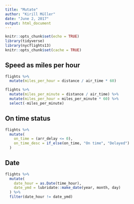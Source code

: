 ```yaml
---
title: "Mutate"
author: "Kirill Müller"
date: "June 2, 2017"
output: html_document
---
```



```r
knitr::opts_chunk$set(echo = TRUE)
library(tidyverse)
library(nycflights13)
knitr::opts_chunk$set(cache = TRUE)
```


## Speed as miles per hour

```r
flights %>%
  mutate(miles_per_hour = distance / air_time * 60)
```

```r
flights %>%
  mutate(miles_per_minute = distance / air_time) %>% 
  mutate(miles_per_hour = miles_per_minute * 60) %>% 
  select(-miles_per_minute)
```

## On time status

```r
flights %>%
  mutate(
    on_time = (arr_delay <= 0),
    on_time_desc = if_else(on_time, "On time", "Delayed")
  )
```


## Date

```r
flights %>%
  mutate(
    date_hour = as.Date(time_hour),
    date_ymd = lubridate::make_date(year, month, day)
  ) %>% 
  filter(date_hour != date_ymd)
```
